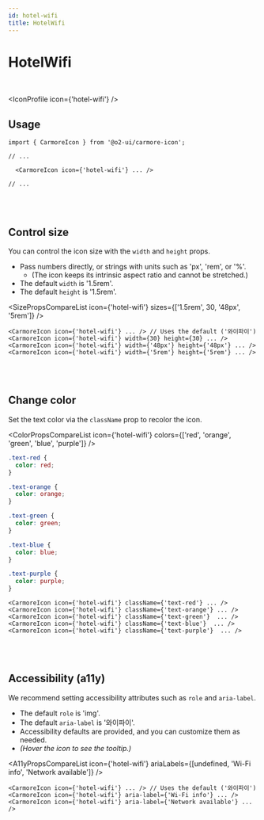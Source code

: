```yaml
---
id: hotel-wifi
title: HotelWifi
---
```




# HotelWifi

<br />

<IconProfile icon={'hotel-wifi'} />

## Usage

```tsx
import { CarmoreIcon } from '@o2-ui/carmore-icon';

// ...

  <CarmoreIcon icon={'hotel-wifi'} ... />

// ...
```

<br />
<br />

## Control size

You can control the icon size with the `width` and `height` props.

- Pass numbers directly, or strings with units such as 'px', 'rem', or '%'.
  - (The icon keeps its intrinsic aspect ratio and cannot be stretched.)
- The default `width` is '1.5rem'.
- The default `height` is '1.5rem'.

<SizePropsCompareList icon={'hotel-wifi'} sizes={['1.5rem', 30, '48px', '5rem']} />

```tsx
<CarmoreIcon icon={'hotel-wifi'} ... /> // Uses the default ('와이파이')
<CarmoreIcon icon={'hotel-wifi'} width={30} height={30} ... />
<CarmoreIcon icon={'hotel-wifi'} width={'48px'} height={'48px'} ... />
<CarmoreIcon icon={'hotel-wifi'} width={'5rem'} height={'5rem'} ... />
```

<br />
<br />

## Change color

Set the text color via the `className` prop to recolor the icon.

<ColorPropsCompareList icon={'hotel-wifi'} colors={['red', 'orange', 'green', 'blue', 'purple']} />

```css
.text-red {
  color: red;
}

.text-orange {
  color: orange;
}

.text-green {
  color: green;
}

.text-blue {
  color: blue;
}

.text-purple {
  color: purple;
}
```

```tsx
<CarmoreIcon icon={'hotel-wifi'} className={'text-red'} ... />
<CarmoreIcon icon={'hotel-wifi'} className={'text-orange'} ... />
<CarmoreIcon icon={'hotel-wifi'} className={'text-green'}  ... />
<CarmoreIcon icon={'hotel-wifi'} className={'text-blue'}  ... />
<CarmoreIcon icon={'hotel-wifi'} className={'text-purple'}  ... />
```

<br />
<br />

## Accessibility (a11y)

We recommend setting accessibility attributes such as `role` and `aria-label`.

- The default `role` is 'img'.
- The default `aria-label` is '와이파이'.
- Accessibility defaults are provided, and you can customize them as needed.
- _(Hover the icon to see the tooltip.)_

<A11yPropsCompareList icon={'hotel-wifi'} ariaLabels={[undefined, 'Wi-Fi info', 'Network available']} />

```tsx
<CarmoreIcon icon={'hotel-wifi'} ... /> // Uses the default ('와이파이')
<CarmoreIcon icon={'hotel-wifi'} aria-label={'Wi-Fi info'} ... />
<CarmoreIcon icon={'hotel-wifi'} aria-label={'Network available'} ... />
```
